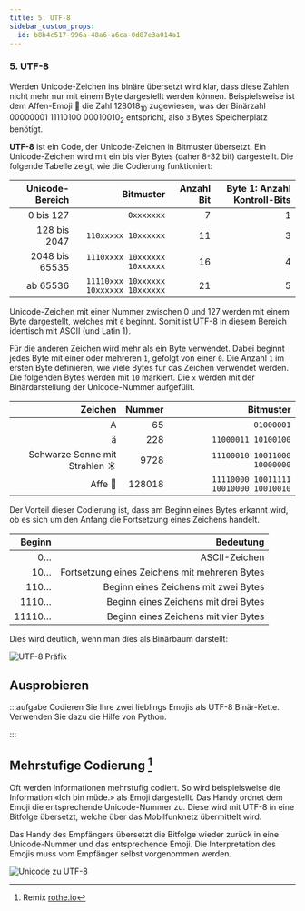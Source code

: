 ```yaml
---
title: 5. UTF-8
sidebar_custom_props:
  id: b8b4c517-996a-48a6-a6ca-0d87e3a014a1
---
```



### 5. UTF-8

Werden Unicode-Zeichen ins binäre übersetzt wird klar, dass diese Zahlen nicht mehr nur mit einem Byte dargestellt werden können. Beispielsweise ist dem Affen-Emoji 🐒 die Zahl $128018_{10}$ zugewiesen, was der Binärzahl $00000001\:11110100\:00010010_{2}$ entspricht, also `3` Bytes Speicherplatz benötigt.

**UTF-8** ist ein Code, der Unicode-Zeichen in Bitmuster übersetzt. Ein Unicode-Zeichen wird mit ein bis vier Bytes (daher 8-32 bit) dargestellt. Die folgende Tabelle zeigt, wie die Codierung funktioniert:

| Unicode-Bereich |                             Bitmuster | Anzahl Bit | Byte 1: Anzahl Kontroll-Bits |
| --------------: | ------------------------------------: | ---------: | ---------------------------: |
|       0 bis 127 |                            `0xxxxxxx` |          7 |                            1 |
|    128 bis 2047 |                   `110xxxxx 10xxxxxx` |         11 |                            3 |
|  2048 bis 65535 |          `1110xxxx 10xxxxxx 10xxxxxx` |         16 |                            4 |
|        ab 65536 | `11110xxx 10xxxxxx 10xxxxxx 10xxxxxx` |         21 |                            5 |

Unicode-Zeichen mit einer Nummer zwischen 0 und 127 werden mit einem Byte dargestellt, welches mit `0` beginnt. Somit ist UTF-8 in diesem Bereich identisch mit ASCII (und Latin 1).

Für die anderen Zeichen wird mehr als ein Byte verwendet. Dabei beginnt jedes Byte mit einer oder mehreren `1`, gefolgt von einer `0`. Die Anzahl `1` im ersten Byte definieren, wie viele Bytes für das Zeichen verwendet werden. Die folgenden Bytes werden mit `10` markiert. Die `x` werden mit der Binärdarstellung der Unicode-Nummer aufgefüllt.

|                       Zeichen | Nummer |                             Bitmuster |
| ----------------------------: | -----: | ------------------------------------: |
|                             A |     65 |                            `01000001` |
|                             ä |    228 |                   `11000011 10100100` |
| Schwarze Sonne mit Strahlen ☀ |   9728 |          `11100010 10011000 10000000` |
|                        Affe 🐒 | 128018 | `11110000 10011111 10010000 10010010` |

Der Vorteil dieser Codierung ist, dass am Beginn eines Bytes erkannt wird, ob es sich um den Anfang die Fortsetzung eines Zeichens handelt.

| Beginn |                                     Bedeutung |
| -----: | --------------------------------------------: |
|     0… |                                 ASCII-Zeichen |
|    10… | Fortsetzung eines Zeichens mit mehreren Bytes |
|   110… |          Beginn eines Zeichens mit zwei Bytes |
|  1110… |          Beginn eines Zeichens mit drei Bytes |
| 11110… |          Beginn eines Zeichens mit vier Bytes |

Dies wird deutlich, wenn man dies als Binärbaum darstellt:

![UTF-8 Präfix](images/utf-8-prefix.svg)

## Ausprobieren

<BinDecoder />

:::aufgabe
Codieren Sie Ihre zwei lieblings Emojis als UTF-8 Binär-Kette. Verwenden Sie dazu die Hilfe von Python.

<Answer type="text" webKey="91f5e478-a09b-495f-93a4-d7169ae34fdc" />
:::

## Mehrstufige Codierung [^1]


Oft werden Informationen mehrstufig codiert. So wird beispielsweise die Information «Ich bin müde.» als Emoji dargestellt. Das Handy ordnet dem Emoji die entsprechende Unicode-Nummer zu. Diese wird mit UTF-8 in eine Bitfolge übersetzt, welche über das Mobilfunknetz übermittelt wird.

Das Handy des Empfängers übersetzt die Bitfolge wieder zurück in eine Unicode-Nummer und das entsprechende Emoji. Die Interpretation des Emojis muss vom Empfänger selbst vorgenommen werden.

![Unicode zu UTF-8](images/unicode.svg)


[^1]: Remix [rothe.io](https://rothe.io/?page=code/3-text/5-code/)

